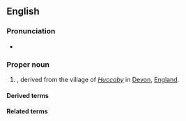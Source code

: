 ==English==

===Pronunciation===
* {{IPA|en|/ˈhʌkəbi/}}

===Proper noun===
{{en-proper noun|s}}

# {{lb|en|rare}} {{surname|en|habitational|from=Old English|var=Huckaby}}, derived from the village of ''[[Huccaby]]'' in [[Devon]], [[England]].

====Derived terms====
{{col3|en|
|Suckabee
}}

====Related terms====
{{col3|en|
|Huckaby
|Huccaby
}}